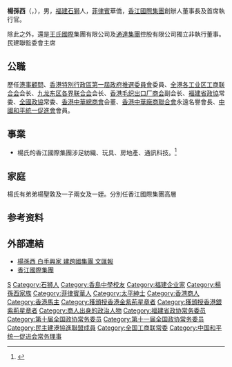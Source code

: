 {{Infobox person
| 姓名     = 楊孫西
| birth_place =[[福建|福建]]
| 居住地   = {{HK}}
| 组织       =  香江國際集團             
| 职业     = 企業家、全國政协常委、慈善家、社會活動家
}}
'''楊孫西'''{{大紫荊}}{{GBSHK}}{{JP}}（{{lang-en|Jose Yu Sun-say Yu}}，{{bd|1939年}}），男，[[福建|福建]][[石獅|石獅]]人，[[菲律賓|菲律賓]]華僑，[[香江國際集團|香江國際集團]]創辦人董事長及首席執行官。

除此之外，還是[[王氏國際|王氏國際]]集團有限公司及[[通達集團|通達集團]]控股有限公司獨立非執行董事。民建聯監委會主席

== 公職 ==
歷任[[港事顧問|港事顧問]]、[[香港特別行政區第一屆政府推選委員會|香港特別行政區第一屆政府推選委員會]]委員、[[全港各工业区工商联合会|全港各工业区工商联合会]]会长、[[九龙东区各界联合会|九龙东区各界联合会]]会长、[[香港毛织出口厂商会|香港毛织出口厂商会]]副会长、[[福建省政協|福建省政協]]常委、[[全國政協|全國政協]]常委、[[香港中華總商會|香港中華總商會]]会董、[[香港中華廠商聯合會|香港中華廠商聯合會]]永遠名譽會長、[[中國和平統一促進會|中國和平統一促進會]]會員。

== 事業 ==
*楊氏的香江國際集團涉足紡織、玩具、房地產、通訊科技。<ref>{{Cite web |url=https://www.youtube.com/watch?v=F7-2noQRFic |title=【第一會客室】閩商領軍者楊孫西 |access-date=2018-06-20 |archive-date=2020-05-18 |archive-url=https://web.archive.org/web/20200518143109/https://www.youtube.com/watch?v=F7-2noQRFic&gl=US&hl=en |dead-url=no }}</ref>

== 家庭 ==
楊氏有弟弟楊聖敦及一子兩女及一姪。分別任香江國際集團高層

== 参考资料 ==
{{reflist}}

== 外部連結 ==
* [http://paper.wenweipo.com/2005/10/22/AZ0510220001.htm 楊孫西 白手興家 建跨國集團 文匯報] {{Wayback|url=http://paper.wenweipo.com/2005/10/22/AZ0510220001.htm |date=20190904204157 }}
* [http://www.hkigroup.com/ 香江國際集團] {{Wayback|url=http://www.hkigroup.com/ |date=20200222141408 }}

{{大紫荊勳章}}
{{Navboxes 
| title  = 杨孙西在[[中华全国工商业联合会|中华全国工商业联合会]]的职务
| list1  =
{{中华全国工商业联合会第七届执行委员会}}
{{中华全国工商业联合会第八届执行委员会}}
}}
{{Navboxes 
| title  = 杨孙西在[[中国和平统一促进会|中国和平统一促进会]]的职务
| list1  =
{{中国和平统一促进会第八届理事会}}
}}

{{Authority control}}
{{DEFAULTSORT:Yang杨}}
[[Category:楊姓|S]]
[[Category:石狮人|Category:石狮人]]
[[Category:香島中學校友|Category:香島中學校友]]
[[Category:福建企业家|Category:福建企业家]]
[[Category:楊孫西家族|Category:楊孫西家族]]
[[Category:菲律賓華人|Category:菲律賓華人]]
[[Category:太平紳士|Category:太平紳士]]
[[Category:香港商人|Category:香港商人]]
[[Category:香港馬主|Category:香港馬主]]
[[Category:獲頒授香港金紫荊星章者|Category:獲頒授香港金紫荊星章者]]
[[Category:獲頒授香港銀紫荊星章者|Category:獲頒授香港銀紫荊星章者]]
[[Category:商人出身的政治人物|Category:商人出身的政治人物]]
[[Category:福建省政协常务委员|Category:福建省政协常务委员]]
[[Category:第十届全国政协常务委员|Category:第十届全国政协常务委员]]
[[Category:第十一届全国政协常务委员|Category:第十一届全国政协常务委员]]
[[Category:民主建港協進聯盟成員|Category:民主建港協進聯盟成員]]
[[Category:全国工商联常委|Category:全国工商联常委]]
[[Category:中国和平统一促进会常务理事|Category:中国和平统一促进会常务理事]]